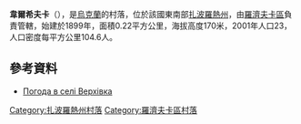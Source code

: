 {{coord|47|35|28|N|36|44|24|E|scale:100000|display=title}}

'''韋爾希夫卡'''（{{lang-uk|Верхівка}}），是[[烏克蘭|烏克蘭]]的村落，位於該國東南部[[扎波羅熱州|扎波羅熱州]]，由[[羅濟夫卡區|羅濟夫卡區]]負責管轄，始建於1899年，面積0.22平方公里，海拔高度170米，2001年人口23，人口密度每平方公里104.6人。

==參考資料==
* [http://weather.in.ua/ua/zaporozhskaja/3197 Погода в селі Верхівка] {{Wayback|url=http://weather.in.ua/ua/zaporozhskaja/3197 |date=20160305220421 }}

[[Category:扎波羅熱州村落|Category:扎波羅熱州村落]]
[[Category:羅濟夫卡區村落|Category:羅濟夫卡區村落]]


{{Zaporizhia-geo-stub}}